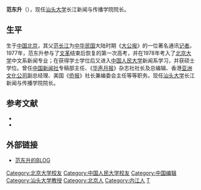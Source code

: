 {{Infobox Biography
| subject_name   = 范东升
| image_name     = 
| image_size     = 
| image_caption  = 
| date_of_birth  = 1951年
| place_of_birth = [[中国|中国]][[北京市|北京市]]
| date_of_death  = 
| place_of_death = 
| ancestor       = [[中国|中国]][[四川省|四川省]][[内江市|内江市]]
| occupation = 教授、新闻传播学学者
| spouse = 
}}
'''范东升'''（{{bd|1951年|catIdx=F范东升}}），现任[[汕头大学|汕头大学]]长江新闻与传播学院院长。

== 生平 ==
生于[[中国|中国]][[北京|北京]]，其父[[范长江|范长江]]为[[中华民国|中华民国]]大陆时期《[[大公报|大公报]]》的一位著名通讯[[记者|记者]]。1977年，范东升参与了[[文化大革命|文革]]结束后恢复的第一次高考，并在1978年考入了[[北京大学|北京大学]]中文系新闻专业；在获得学士学位后又进入[[中国人民大学|中国人民大学]]新闻系学习，并获硕士学位。曾任[[中国新闻社|中国新闻社]]专稿部主任、《[[华声月报|华声月报]]》杂志社社长及总编辑、香港[[亚洲文化公司|亚洲文化公司]]副总经理、美国《[[侨报|侨报]]》社长兼编委会主任等等职务。现任[[汕头大学|汕头大学]]长江新闻与传播学院院长。

== 参考文献 ==
<div class="references-small">
*{{cite news|url=http://media.people.com.cn/GB/40698/4760599.html|title=范长江新闻奖基金会常务理事范东升个人简介|publisher=[[人民网|人民网]]|date=2006-08-30|accessdate=2008-11-28}}
*{{cite news|url=http://news.sohu.com/20070531/n250336512.shtml|title=77级大学生范东升：重回学校像第二次生命开始|publisher=[[搜狐网|搜狐网]]|date=2007-05-31|accessdate=2008-11-28}}
</div>

== 外部链接 ==
* [http://fan-dongsheng.blog.sohu.com/ 范东升的BLOG]

{{Authority control}}
{{DEFAULTSORT:F}}
[[Category:北京大学校友|Category:北京大学校友]]
[[Category:中国人民大学校友|Category:中国人民大学校友]]
[[Category:中国编辑|Category:中国编辑]]
[[Category:汕头大学教授|Category:汕头大学教授]]
[[Category:北京人|Category:北京人]]
[[Category:内江人|Category:内江人]]
[[Category:范姓|T]]